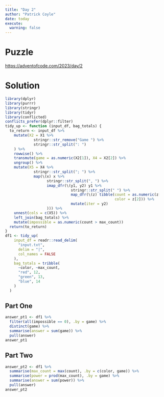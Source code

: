 ```yaml
---
title: "Day 2"
author: "Patrick Coyle"
date: today
execute:
  warning: false
---
```


# Puzzle

<https://adventofcode.com/2023/day/2>

# Solution

```r
library(dplyr)
library(purrr)
library(stringr)
library(tidyr)
library(conflicted)
conflicts_prefer(dplyr::filter)
tidy_up <- function (input_df, bag_totals) {
  to_return <- input_df %>% 
    mutate(X2 = X1 %>% 
             stringr::str_remove("Game ") %>% 
             stringr::str_split(": ")
    ) %>% 
    rowwise() %>% 
    transmute(game = as.numeric(X2[1]), X4 = X2[2]) %>% 
    ungroup() %>% 
    mutate(X5 = X4 %>% 
             stringr::str_split("; ") %>% 
             map(\(x) x %>% 
                   stringr::str_split(", ") %>% 
                   imap_dfr(\(y1, y2) y1 %>% 
                              stringr::str_split(" ") %>% 
                              map_dfr(\(z) tibble(count = as.numeric(z[1]), 
                                                  color = z[2])) %>% 
                              mutate(iter = y2)
                   ))) %>% 
    unnest(cols = c(X5)) %>% 
    left_join(bag_totals) %>% 
    mutate(impossible = as.numeric(count > max_count))
  return(to_return)
}
df1 <- tidy_up(
    input_df = readr::read_delim(
      "input.txt", 
      delim = "|", 
      col_names = FALSE
    ),
    bag_totals = tribble(
      ~color, ~max_count,
      "red", 12,
      "green", 13,
      "blue", 14
    )
  ) 
```

## Part One

```r
answer_pt1 <- df1 %>% 
  filter(all(impossible == 0), .by = game) %>% 
  distinct(game) %>% 
  summarise(answer = sum(game)) %>% 
  pull(answer)
answer_pt1
```

## Part Two

```r
answer_pt2 <- df1 %>% 
  summarise(max_count = max(count), .by = c(color, game)) %>% 
  summarise(power = prod(max_count), .by = game) %>% 
  summarise(answer = sum(power)) %>% 
  pull(answer)
answer_pt2
```
